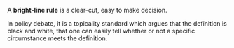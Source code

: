 A '''bright-line rule''' is a clear-cut, easy to make decision. 

In policy debate, it is a topicality standard which argues that the definition is black and white, that one can easily tell whether or not a specific circumstance meets the definition.
{{Vocab-stub}}